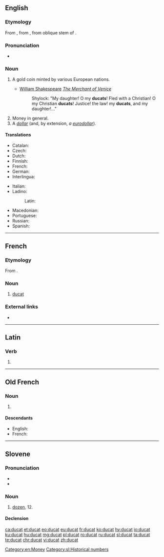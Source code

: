 ==English==

===Etymology===
From {{etyl|fro|en}} {{term|ducat|lang=fro}}, from {{etyl|ML.|en}} {{term|ducatus|lang=la}}, from oblique stem of {{term|dux||duke; leader|lang=la}}.

===Pronunciation===
* {{IPA|lang=en|/ˈdʌkət/}}

===Noun===
{{wikipedia}}
{{en-noun}}

# {{context|historical|lang=en}} A gold coin minted by various European nations.
#* [[w:William Shakespeare|William Shakespeare]] ''[[w:The Merchant of Venice|The Merchant of Venice]]''
#*: Shylock: "My daughter! O my '''ducats'''! Fled with a Christian! O my Christian '''ducats'''! Justice! the law! my '''ducats''', and my daughter!..."
# Money in general.
# A ''[[dollar]]'' (and, by extension, ''a [[euro|eurodollar]]'').

====Translations====
{{trans-top|historical gold coin}}
* Catalan: {{t+|ca|ducat|m}}
* Czech: {{t+|cs|dukát|m}}
* Dutch: {{t+|nl|dukaat|m}}
* Finnish: {{t|fi|dukaatti}}
* French: {{t+|fr|ducat|m}}
* German: {{t|de|Dukat|m}}
* Interlingua: {{t|ia|ducato}}
{{trans-mid}}
* Italian: {{t+|it|ducato}}
* Ladino:
*: Latin: {{t|lad|dukado|m}}
* Macedonian: {{t|mk|дукат|m|tr=dúkat}}
* Portuguese: {{t+|pt|ducado|m}}
* Russian: {{t+|ru|дукат|m|tr=dukát}}
* Spanish: {{t+|es|ducado|m}}
{{trans-bottom}}

[[Category:en:Money]]

----

==French==

===Etymology===
From {{etyl|it|fr}} {{term|ducato|lang=it}}.

===Noun===
{{fr-noun|m}}

# [[#English|ducat]]

===External links===
* {{R:TLFi}}

----

==Latin==

===Verb===
{{la-verb-form|dūcat}}

# {{inflection of|dūcō||3|s|pres|actv|subj|lang=la}}

----

==Old French==

===Noun===
{{fro-noun|m}}

# {{l|en|ducat}} {{gloss|historical coin}}

====Descendants====
* English: {{l|en|ducat}} {{qualifier|borrowed}}
* French: {{l|fr|ducat}}

----

==Slovene==

===Pronunciation===
* {{IPA|lang=sl|/ˈdùːtsat/|/ˈdúːtsat/}}
* {{sl-tonal|dúcat|dȗcat}}

===Noun===
{{sl-noun|dúcat|m-in|dúcata|dúcati}}

# [[dozen]], 12.

====Declension====
{{sl-decl-noun-m|dúcat}}

[[Category:sl:Historical numbers]]

[[ca:ducat]]
[[et:ducat]]
[[eo:ducat]]
[[eu:ducat]]
[[fr:ducat]]
[[ko:ducat]]
[[hy:ducat]]
[[io:ducat]]
[[ku:ducat]]
[[hu:ducat]]
[[mg:ducat]]
[[pl:ducat]]
[[ro:ducat]]
[[ru:ducat]]
[[sl:ducat]]
[[ta:ducat]]
[[te:ducat]]
[[chr:ducat]]
[[vi:ducat]]
[[zh:ducat]]